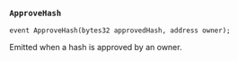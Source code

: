 ### `ApproveHash`

```solidity
event ApproveHash(bytes32 approvedHash, address owner);
```

Emitted when a hash is approved by an owner.
